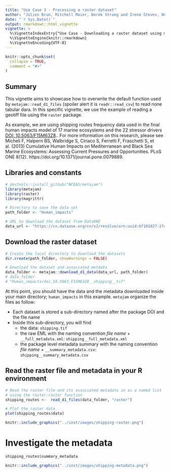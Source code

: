 ```yaml
---
title: "Use Case 3 - Processing a raster dataset"
author: "Julien Brun, Mitchell Maier, Derek Strong and Irene Steves, NCEAS"
date: "`r Sys.Date()`"
output: rmarkdown::html_vignette
vignette: >
  %\VignetteIndexEntry{"Use Case - Downloading a raster dataset using metajam"}
  %\VignetteEngine{knitr::rmarkdown}
  %\VignetteEncoding{UTF-8}
---
```


```r
knitr::opts_chunk$set(
  collapse = TRUE,
  comment = "#>"
)
```

## Summary

This vignette aims to showcase how to overwrite the default function used by `metajam::read_d1_files` (spoiler alert it is `readr::read_csv`) to read none tabular dara. In this specific vignette, we use the example of reading a geotiff file using the `raster` package.

As example, we are using shipping routes frequency data used in the final human impacts model of 17 marine ecosystems and the 22 stressor drivers [DOI: 10.5063/F15M63Z8](https://doi.org/10.5063/F15M63Z8).. For more information on this research, please see Micheli F, Halpern BS, Walbridge S, Ciriaco S, Ferretti F, Fraschetti S, et al. (2013) Cumulative Human Impacts on Mediterranean and Black Sea Marine Ecosystems: Assessing Current Pressures and Opportunities. PLoS ONE 8(12). https://doi.org/10.1371/journal.pone.0079889.  


## Libraries and constants

```r
# devtools::install_github("NCEAS/metajam")
library(metajam)
library(raster)
library(magrittr)
```

```r
# Directory to save the data set
path_folder <- "Human_impacts"

# URL to download the dataset from DataONE
data_url <- "https://cn.dataone.org/cn/v2/resolve/urn:uuid:6f101827-2fc3-43da-8c8d-7b1f927c4c73"

```


## Download the raster dataset

```r
# Create the local directory to download the datasets
dir.create(path_folder, showWarnings = FALSE)

# Download the dataset and associated metdata 
data_folder <- metajam::download_d1_data(data_url, path_folder)
# data_folder
# "Human_impacts/doi_10.5063_F15M63Z8__shipping__tif"
```

At this point, you should have the data and the metadata downloaded inside your main directory; `human_impacts` in this example. `metajam` organize the files as follow: 

- Each dataset is stored a sub-directory named after the package DOI and the file name
- Inside this sub-directory, you will find
    - the data: `shipping.tif`
    - the raw EML with the naming convention _file name_ + `__full_metadata.xml`: `shipping__full_metadata.xml`
    - the package level metadata summary with the naming convention _file name_ + `__summary_metadata.csv`: `shipping__summary_metadata.csv`


## Read the raster file and metadata in your R environment

```r
# Read the raster file and its associated metadata in as a named list
# using the raster:raster function
shipping_routes <-  read_d1_files(data_folder, "raster")

# Plot the raster data
plot(shipping_routes$data)
```
```r
knitr::include_graphics("../inst/images/shipping-raster.png")
```  

# Investigate the metadata

```r
shipping_routes$summary_metadata
```
```r
knitr::include_graphics("../inst/images/shipping-metadata.png")
```  

